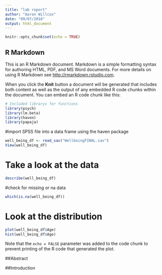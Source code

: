 ```yaml
---
title: "lab report"
author: "Aaron Willcox"
date: "09/07/2018"
output: html_document
---
```


```r
knitr::opts_chunk$set(echo = TRUE)
```

## R Markdown

This is an R Markdown document. Markdown is a simple formatting syntax for authoring HTML, PDF, and MS Word documents. For more details on using R Markdown see <http://rmarkdown.rstudio.com>.

When you click the **Knit** button a document will be generated that includes both content as well as the output of any embedded R code chunks within the document. You can embed an R code chunk like this:


```r
# Included librarys for functions
library(psych)
library(lm.beta)
library(haven)
library(papaja)
```

#import SPSS file into a data frame using the haven package
```r

well_being_df <- read_sav("WellbeingFINAL.sav")
View(well_being_df)
```

# Take a look at the data
```r
describe(well_being_df)
```

#check for missing or na data
```r
which(is.na(well_being_df))
```


# Look at the distribution 
```r
plot(well_being_df$Age)
hist(well_being_df$Age)
```


Note that the `echo = FALSE` parameter was added to the code chunk to prevent printing of the R code that generated the plot.

##Abstract

##Introduction
